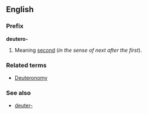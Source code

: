 ==English==
===Prefix===
'''deutero-'''

#Meaning [[second]] (''in the sense of next after the first'').

===Related terms===
*[[Deuteronomy]]

===See also===
*[[deuter-]]